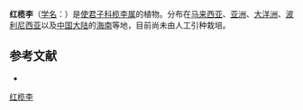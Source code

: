 {{Speciesbox
| name = 红榄李
| status = 
| status_system = 
| image = 
| genus = Lumnitzera
| species = littorea
| authority = (Jack) Voigt in Hort.
}}

'''红榄李'''（[[学名|学名]]：{{lang|la|''Lumnitzera littorea''}}）是[[使君子科|使君子科]][[榄李属|榄李属]]的植物。分布在[[马来西亚|马来西亚]]、[[亚洲|亚洲]]、[[大洋洲|大洋洲]]、[[波利尼西亚|波利尼西亚]]以及[[中国大陆|中国大陆]]的[[海南|海南]]等地，目前尚未由人工引种栽培。

== 参考文献 ==
<div class="references-small">
* {{cite web| url =http://www.bioinfo.cn/db05/KmzwSpecies.php?action=view&id=2775| title =红榄李| work =《中国高等植物数据库全库》| publisher =中国科学院微生物研究所| author =昆明植物研究所| accessdate =2009-02-23}}{{dead link|date=2018年4月 |bot=InternetArchiveBot |fix-attempted=yes }}
</div>

{{taxonbar}}

[[Category:榄李属|红榄李]]


{{植物小作品}}